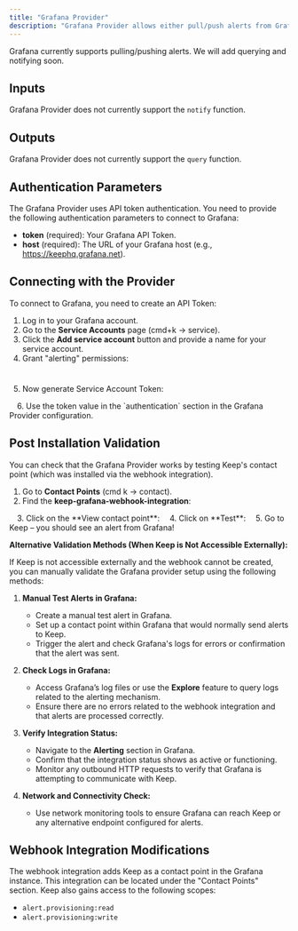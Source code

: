 ```yaml
---
title: "Grafana Provider"
description: "Grafana Provider allows either pull/push alerts from Grafana to Keep."
---
```

<Tip>Grafana currently supports pulling/pushing alerts. We will add querying and notifying soon.</Tip>

## Inputs

Grafana Provider does not currently support the `notify` function.

## Outputs

Grafana Provider does not currently support the `query` function.

## Authentication Parameters

The Grafana Provider uses API token authentication. You need to provide the following authentication parameters to connect to Grafana:

- **token** (required): Your Grafana API Token.
- **host** (required): The URL of your Grafana host (e.g., https://keephq.grafana.net).

## Connecting with the Provider

To connect to Grafana, you need to create an API Token:

1. Log in to your Grafana account.
2. Go to the **Service Accounts** page (cmd+k -> service).
3. Click the **Add service account** button and provide a name for your service account.
4. Grant "alerting" permissions:

<Frame
    width="100"
  height="200">
  <img height="10" src="/images/grafana_sa.png" />
</Frame>

5. Now generate Service Account Token:

<Frame
    width="100"
  height="200">
  <img height="10" src="/images/grafana_sa_2.png" />
</Frame>
6. Use the token value in the `authentication` section in the Grafana Provider configuration.

## Post Installation Validation

You can check that the Grafana Provider works by testing Keep's contact point (which was installed via the webhook integration).

1. Go to **Contact Points** (cmd k -> contact).
2. Find the **keep-grafana-webhook-integration**:

<Frame
    width="100"
  height="200">
  <img height="10" src="/images/grafana_sa_3.png" />
</Frame>
3. Click on the **View contact point**:

<Frame
    width="100"
  height="200">
  <img height="10" src="/images/grafana_sa_4.png" />
</Frame>
4. Click on **Test**:

<Frame
    width="100"
  height="200">
  <img height="10" src="/images/grafana_sa_5.png" />
</Frame>
5. Go to Keep – you should see an alert from Grafana!

**Alternative Validation Methods (When Keep is Not Accessible Externally):**

If Keep is not accessible externally and the webhook cannot be created, you can manually validate the Grafana provider setup using the following methods:

1. **Manual Test Alerts in Grafana:**
   - Create a manual test alert in Grafana.
   - Set up a contact point within Grafana that would normally send alerts to Keep.
   - Trigger the alert and check Grafana's logs for errors or confirmation that the alert was sent.

2. **Check Logs in Grafana:**
   - Access Grafana’s log files or use the **Explore** feature to query logs related to the alerting mechanism.
   - Ensure there are no errors related to the webhook integration and that alerts are processed correctly.

3. **Verify Integration Status:**
   - Navigate to the **Alerting** section in Grafana.
   - Confirm that the integration status shows as active or functioning.
   - Monitor any outbound HTTP requests to verify that Grafana is attempting to communicate with Keep.

4. **Network and Connectivity Check:**
   - Use network monitoring tools to ensure Grafana can reach Keep or any alternative endpoint configured for alerts.

## Webhook Integration Modifications

The webhook integration adds Keep as a contact point in the Grafana instance. This integration can be located under the "Contact Points" section. Keep also gains access to the following scopes:
- `alert.provisioning:read`
- `alert.provisioning:write`
